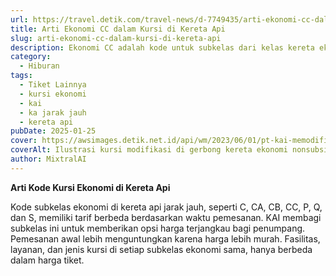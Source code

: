 ```yaml
---
url: https://travel.detik.com/travel-news/d-7749435/arti-ekonomi-cc-dalam-kursi-di-kereta-api
title: Arti Ekonomi CC dalam Kursi di Kereta Api
slug: arti-ekonomi-cc-dalam-kursi-di-kereta-api
description: Ekonomi CC adalah kode untuk subkelas dari kelas kereta ekonomi. Apa bedanya dengan kode C, CA, CB, P, Q, atau S? Simak penjelasannya.
category:
  - Hiburan
tags:
  - Tiket Lainnya
  - kursi ekonomi
  - kai
  - ka jarak jauh
  - kereta api
pubDate: 2025-01-25
cover: https://awsimages.detik.net.id/api/wm/2023/06/01/pt-kai-memodifikasi-gerbong-kereta-ekonomi-nonsubsidi-kursinya-tidak-lagi-tegak-1_169.jpeg?wid=54&w=650&v=1&t=jpeg
coverAlt: Ilustrasi kursi modifikasi di gerbong kereta ekonomi nonsubsidi, Foto dok. Humas PT KAI
author: MixtralAI
---
```

**Arti Kode Kursi Ekonomi di Kereta Api**

Kode subkelas ekonomi di kereta api jarak jauh, seperti C, CA, CB, CC, P, Q, dan S, memiliki tarif berbeda berdasarkan waktu pemesanan. KAI membagi subkelas ini untuk memberikan opsi harga terjangkau bagi penumpang. Pemesanan awal lebih menguntungkan karena harga lebih murah. Fasilitas, layanan, dan jenis kursi di setiap subkelas ekonomi sama, hanya berbeda dalam harga tiket.
